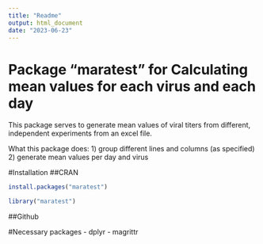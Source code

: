 ```yaml
---
title: "Readme"
output: html_document
date: "2023-06-23"
---
```

# Package "maratest" for Calculating mean values for each virus and each day

This package serves to generate mean values of viral titers from different, independent experiments from an excel file.

What this package does:
1) group different lines and columns (as specified)
2) generate mean values per day and virus


#Installation
##CRAN
```r
install.packages("maratest")
```

```r
library("maratest")
````


##Github


#Necessary packages
- dplyr
- magrittr
